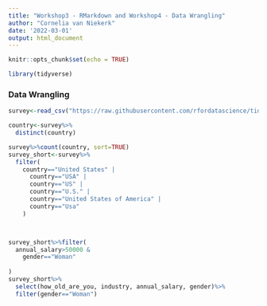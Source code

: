 ```yaml
---
title: "Workshop3 - RMarkdown and Workshop4 - Data Wrangling"
author: "Cornelia van Niekerk"
date: '2022-03-01'
output: html_document
---
```


```r
knitr::opts_chunk$set(echo = TRUE)

library(tidyverse)
```

### Data Wrangling

```r
survey<-read_csv("https://raw.githubusercontent.com/rfordatascience/tidytuesday/master/data/2021/2021-05-18/survey.csv")

country<-survey%>%
  distinct(country)

survey%>%count(country, sort=TRUE)
survey_short<-survey%>%
  filter(
    country=="United States" |
      country=="USA" | 
      country=="US" | 
      country=="U.S." | 
      country=="United States of America" |
      country=="Usa"
    )



survey_short%>%filter(
  annual_salary>50000 &
    gender=="Woman"
  
)
survey_short%>%
  select(how_old_are_you, industry, annual_salary, gender)%>%
  filter(gender=="Woman")

```




